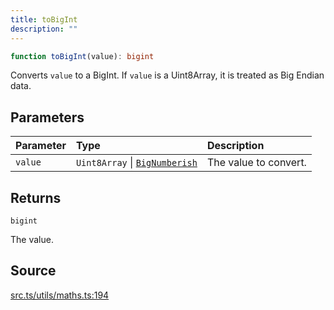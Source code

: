 ```yaml
---
title: toBigInt
description: ""
---
```


```ts
function toBigInt(value): bigint
```

Converts `value` to a BigInt. If `value` is a Uint8Array, it
 is treated as Big Endian data.

## Parameters

| Parameter | Type | Description |
| :------ | :------ | :------ |
| `value` | `Uint8Array` \| [`BigNumberish`](/content/type-aliases/BigNumberish.mdx) | The value to convert. |

## Returns

`bigint`

The value.

## Source

[src.ts/utils/maths.ts:194](https://github.com/dominant-strategies/quais-6.js/blob/3f482dd134064d41657ff7dc9ba8162f741c9c83/src.ts/utils/maths.ts#L194)
